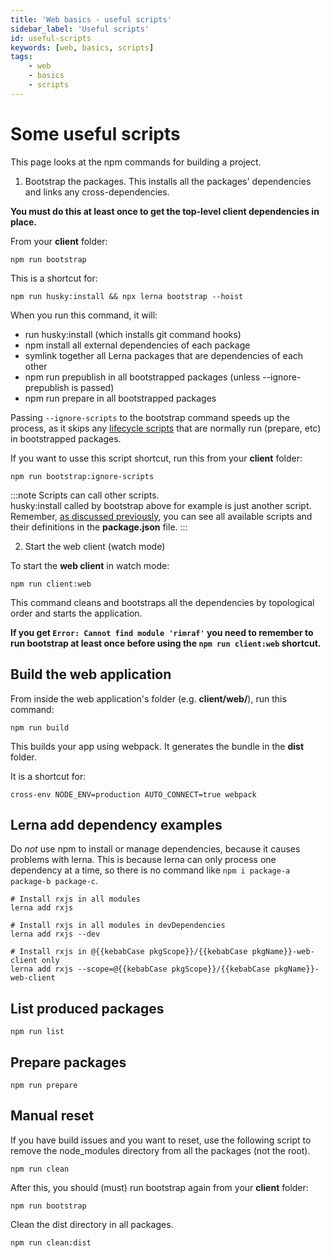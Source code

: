 ```yaml
---
title: 'Web basics - useful scripts'
sidebar_label: 'Useful scripts'
id: useful-scripts
keywords: [web, basics, scripts]
tags:
    - web
    - basics
    - scripts
---
```


# Some useful scripts
This page looks at the npm commands for building a project.

1. Bootstrap the packages.
This installs all the  packages' dependencies and links any cross-dependencies.

**You must do this at least once to get the top-level client dependencies in place.**

From your **client** folder:

```shell title='../client/'
npm run bootstrap
```

This is a shortcut for:
```shell title='../client/'
npm run husky:install && npx lerna bootstrap --hoist
```

When you run this command, it will:
- run husky:install (which installs git command hooks)
- npm install all external dependencies of each package
- symlink together all Lerna packages that are dependencies of each other
- npm run prepublish in all bootstrapped packages (unless --ignore-prepublish is passed)
- npm run prepare in all bootstrapped packages

Passing `--ignore-scripts` to the bootstrap command speeds up the process, as it skips any [lifecycle scripts](https://docs.npmjs.com/cli/v9/using-npm/scripts#life-cycle-scripts) that are normally run (prepare, etc) in bootstrapped packages.

If you want to usse this script shortcut, run this from your **client** folder:
```shell title='../client/'
npm run bootstrap:ignore-scripts
```

:::note
Scripts can call other scripts.<br />
husky:install called by bootstrap above for example is just another script.<br />
Remember, [as discussed previously](../package-json-basics#scripts), you can see all available scripts and their definitions in the **package.json** file. 
:::

2. Start the web client (watch mode)

To start the **web client** in watch mode:

```shell
npm run client:web
```

This command cleans and bootstraps all the dependencies by topological order and starts the application.

**If you get `Error: Cannot find module 'rimraf'` you need to remember to run bootstrap at least once before using the
`npm run client:web` shortcut.**

## Build the web application 

From inside the web application's folder (e.g. **client/web/**), run this command:

```shell title='../client/web/'
npm run build
```

This builds your app using webpack. It generates the bundle in the **dist** folder.

It is a shortcut for:
```shell
cross-env NODE_ENV=production AUTO_CONNECT=true webpack
```

## Lerna add dependency examples

Do *not* use npm to install or manage dependencies, because it causes problems with lerna. This is because lerna can
only process one dependency at a time, so there is no command like `npm i package-a package-b package-c`.

```shell
# Install rxjs in all modules
lerna add rxjs

# Install rxjs in all modules in devDependencies
lerna add rxjs --dev

# Install rxjs in @{{kebabCase pkgScope}}/{{kebabCase pkgName}}-web-client only
lerna add rxjs --scope=@{{kebabCase pkgScope}}/{{kebabCase pkgName}}-web-client
```

## List produced packages

```shell
npm run list
```

## Prepare packages

```shell
npm run prepare
```

## Manual reset
If you have build issues and you want to reset, use the following script to remove the node_modules directory from all the packages (not the root).

```shell
npm run clean
```

After this, you should (must) run bootstrap again from your **client** folder:

```shell title='../client/'
npm run bootstrap
```

Clean the dist directory in all packages.

```shell
npm run clean:dist
```

